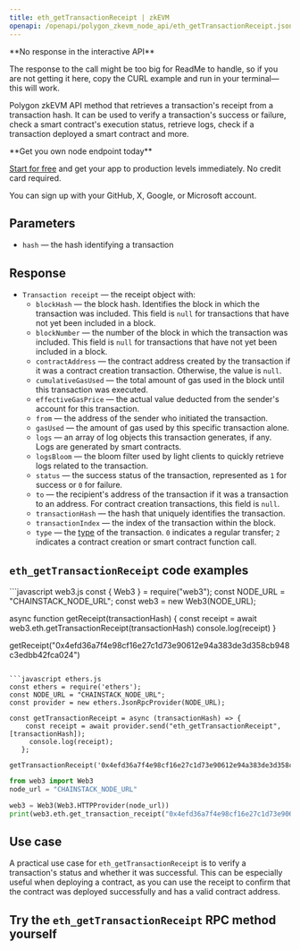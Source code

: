 ---
title: eth_getTransactionReceipt | zkEVM
openapi: /openapi/polygon_zkevm_node_api/eth_getTransactionReceipt.json POST /942aad90bb6a082676497030b81e40ba
---

<Note>
**No response in the interactive API**

The response to the call might be too big for ReadMe to handle, so if you are not getting it here, copy the CURL example and run in your terminal—this will work.
</Note>


Polygon zkEVM API method that retrieves a transaction's receipt from a transaction hash. It can be used to verify a transaction's success or failure, check a smart contract's execution status, retrieve logs, check if a transaction deployed a smart contract and more.

<Check>
**Get you own node endpoint today**

[Start for free](https://console.chainstack.com/) and get your app to production levels immediately. No credit card required.

You can sign up with your GitHub, X, Google, or Microsoft account.
</Check>


## Parameters

* `hash` — the hash identifying a transaction

## Response

* `Transaction receipt` — the receipt object with:
  + `blockHash` — the block hash. Identifies the block in which the transaction was included. This field is `null` for transactions that have not yet been included in a block.
  + `blockNumber` — the number of the block in which the transaction was included. This field is `null` for transactions that have not yet been included in a block.
  + `contractAddress` — the contract address created by the transaction if it was a contract creation transaction. Otherwise, the value is `null`.
  + `cumulativeGasUsed` — the total amount of gas used in the block until this transaction was executed.
  + `effectiveGasPrice` — the actual value deducted from the sender's account for this transaction.
  + `from` — the address of the sender who initiated the transaction.
  + `gasUsed` — the amount of gas used by this specific transaction alone.
  + `logs` — an array of log objects this transaction generates, if any. Logs are generated by smart contracts.
  + `logsBloom` — the bloom filter used by light clients to quickly retrieve logs related to the transaction.
  + `status` — the success status of the transaction, represented as `1` for success or `0` for failure.
  + `to` — the recipient's address of the transaction if it was a transaction to an address. For contract creation transactions, this field is `null`.
  + `transactionHash` — the hash that uniquely identifies the transaction.
  + `transactionIndex` — the index of the transaction within the block.
  + `type` — the [type](https://ethereum.org/en/developers/docs/transactions/#types-of-transactions) of the transaction. `0` indicates a regular transfer; `2` indicates a contract creation or smart contract function call.

## `eth_getTransactionReceipt` code examples

<CodeGroup>
```javascript web3.js
const { Web3 } = require("web3");
const NODE_URL = "CHAINSTACK_NODE_URL";
const web3 = new Web3(NODE_URL);

async function getReceipt(transactionHash) {
  const receipt = await web3.eth.getTransactionReceipt(transactionHash)
  console.log(receipt)
 }
 
 getReceipt("0x4efd36a7f4e98cf16e27c1d73e90612e94a383de3d358cb948c3edbb42fca024")
```

```javascript ethers.js
const ethers = require('ethers');
const NODE_URL = "CHAINSTACK_NODE_URL";
const provider = new ethers.JsonRpcProvider(NODE_URL);

const getTransactionReceipt = async (transactionHash) => {
    const receipt = await provider.send("eth_getTransactionReceipt", [transactionHash]);
     console.log(receipt);
   };

getTransactionReceipt('0x4efd36a7f4e98cf16e27c1d73e90612e94a383de3d358cb948c3edbb42fca024')
```

```python web3.py
from web3 import Web3  
node_url = "CHAINSTACK_NODE_URL" 

web3 = Web3(Web3.HTTPProvider(node_url)) 
print(web3.eth.get_transaction_receipt("0x4efd36a7f4e98cf16e27c1d73e90612e94a383de3d358cb948c3edbb42fca024"))
```
</CodeGroup>


## Use case

A practical use case for `eth_getTransactionReceipt` is to verify a transaction's status and whether it was successful. This can be especially useful when deploying a contract, as you can use the receipt to confirm that the contract was deployed successfully and has a valid contract address.

## Try the `eth_getTransactionReceipt` RPC method yourself